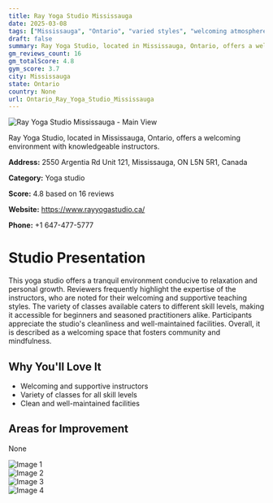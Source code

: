 ```yaml
---
title: Ray Yoga Studio Mississauga
date: 2025-03-08
tags: ["Mississauga", "Ontario", "varied styles", "welcoming atmosphere", "Mississauga"]  
draft: false
summary: Ray Yoga Studio, located in Mississauga, Ontario, offers a welcoming environment with knowledgeable instructors.
gm_reviews_count: 16
gm_totalScore: 4.8
gym_score: 3.7
city: Mississauga
state: Ontario
country: None
url: Ontario_Ray_Yoga_Studio_Mississauga
---
```


<div className="aspect-[16/9] relative my-8">
  <img 
    src="https://lh5.googleusercontent.com/p/AF1QipPnbQgPIRm7ykE4NqvmiloIsrf1_SzKI1wivmsn=w1920-h1080-k-no"
    alt="Ray Yoga Studio Mississauga - Main View"
    className="object-cover absolute inset-0 w-full h-full rounded-lg"
  />
</div>

Ray Yoga Studio, located in Mississauga, Ontario, offers a welcoming environment with knowledgeable instructors.

**Address:** 2550 Argentia Rd Unit 121, Mississauga, ON L5N 5R1, Canada

**Category:** Yoga studio

**Score:** 4.8 based on 16 reviews

**Website:** https://www.rayyogastudio.ca/

**Phone:** +1 647-477-5777

# Studio Presentation

This yoga studio offers a tranquil environment conducive to relaxation and personal growth. Reviewers frequently highlight the expertise of the instructors, who are noted for their welcoming and supportive teaching styles. The variety of classes available caters to different skill levels, making it accessible for beginners and seasoned practitioners alike. Participants appreciate the studio's cleanliness and well-maintained facilities. Overall, it is described as a welcoming space that fosters community and mindfulness.



## Why You'll Love It

- Welcoming and supportive instructors
- Variety of classes for all skill levels
- Clean and well-maintained facilities

## Areas for Improvement

None

<div className="grid grid-cols-1 xl:grid-cols-2 gap-4 my-8">
<div className="aspect-[4/3] relative"><img src="https://lh3.googleusercontent.com/p/AF1QipPBCPNn-ASHUZ3wAt93xhvyBnkToOzRtYwVvZHg=w1920-h1080-k-no" alt="Image 1" className="object-cover absolute inset-0 w-full h-full rounded-lg" /></div>
<div className="aspect-[4/3] relative"><img src="https://lh5.googleusercontent.com/p/AF1QipP890-VrDJda0wG7O_idS4EHmIGsCV2KUTgQzyA=w1920-h1080-k-no" alt="Image 2" className="object-cover absolute inset-0 w-full h-full rounded-lg" /></div>
<div className="aspect-[4/3] relative"><img src="https://lh3.googleusercontent.com/p/AF1QipNlGYmWbtKa4Pn6eTx-TsUdw2FfChrmkq-d2-vc=w1920-h1080-k-no" alt="Image 3" className="object-cover absolute inset-0 w-full h-full rounded-lg" /></div>
<div className="aspect-[4/3] relative"><img src="https://lh5.googleusercontent.com/p/AF1QipNW00molQOe6mJ0cq7rtmNpovTPh7jm7hVo3D08=w1920-h1080-k-no" alt="Image 4" className="object-cover absolute inset-0 w-full h-full rounded-lg" /></div>
</div>